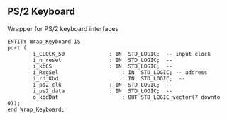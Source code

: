 == PS/2 Keyboard ==

Wrapper for PS/2 keyboard interfaces
<pre>
ENTITY Wrap_Keyboard IS
port (
		i_CLOCK_50				: IN  STD_LOGIC;  -- input clock
		i_n_reset				: IN  STD_LOGIC;  -- 
		i_kbCS					: IN  STD_LOGIC;  -- 
		i_RegSel					: IN  STD_LOGIC; -- address
		i_rd_Kbd					: IN  STD_LOGIC;  --
		i_ps2_clk				: IN  STD_LOGIC;  --
		i_ps2_data				: IN  STD_LOGIC;  --
		o_kbdDat					: OUT STD_LOGIC_vector(7 downto 0));
end Wrap_Keyboard;
</pre>
